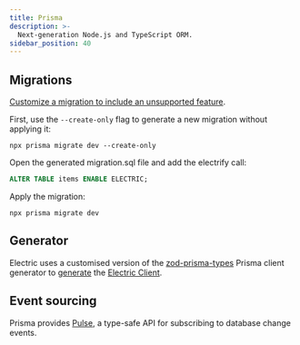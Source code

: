 ```yaml
---
title: Prisma
description: >-
  Next-generation Node.js and TypeScript ORM.
sidebar_position: 40
---
```


## Migrations

[Customize a migration to include an unsupported feature](https://www.prisma.io/docs/guides/migrate/developing-with-prisma-migrate/include-unsupported-database-features).

First, use the `--create-only` flag to generate a new migration without applying it:

```shell
npx prisma migrate dev --create-only
```

Open the generated migration.sql file and add the electrify call:

```sql
ALTER TABLE items ENABLE ELECTRIC;
```

Apply the migration:

```shell
npx prisma migrate dev
```

## Generator

Electric uses a customised version of the [zod-prisma-types](https://github.com/chrishoermann/zod-prisma-types) Prisma client generator to [generate](../../api/generator.mdx) the [Electric Client](../../usage/data-access/client.mdx).

## Event sourcing

Prisma provides [Pulse](https://www.prisma.io/data-platform/pulse), a type-safe API for subscribing to database change events.
